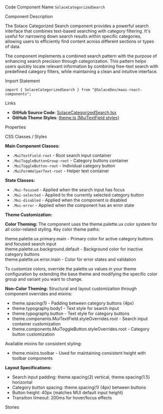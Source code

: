 
<Meta of={SolaceCategorizedSearchStories} />

<Title>Categorized Search</Title>

<Description of={SolaceCategorizedSearchStories} />

<Subtitle>Code Component Name</Subtitle>
`SolaceCategorizedSearch`

<Subtitle>Component Description</Subtitle>

The Solace Categorized Search component provides a powerful search interface that combines text-based searching with category filtering. It's useful for narrowing down search results within specific categories, allowing users to efficiently find content across different sections or types of data.

The component implements a combined search pattern with the purpose of enhancing search precision through categorization. This pattern helps users quickly locate relevant information by combining free-text search with predefined category filters, while maintaining a clean and intuitive interface.

<Subtitle>Import Statement</Subtitle>

```tsx
import { SolaceCategorizedSearch } from "@SolaceDev/maas-react-components";
```

<Subtitle>Links</Subtitle>

- **GitHub Source Code**: [SolaceCategorizedSearch.tsx](https://github.com/SolaceDev/maas-react-components/blob/main/src/components/SolaceCategorizedSearch.tsx)
- **GitHub Theme Styles**: <a href="https://github.com/SolaceDev/maas-react-components/blob/main/src/resources/theme.ts#:~:text=MuiTextField" target="_blank">theme.ts (MuiTextField styles)</a>

<Subtitle>Properties</Subtitle>

<ArgTypes of={SolaceCategorizedSearchStories} />

<Subtitle>CSS Classes / Styles</Subtitle>

**Main Component Classes:**

- `.MuiTextField-root` - Root search input container
- `.MuiToggleButtonGroup-root` - Category buttons container
- `.MuiToggleButton-root` - Individual category button
- `.MuiFormHelperText-root` - Helper text container

**State Classes:**

- `.Mui-focused` - Applied when the search input has focus
- `.Mui-selected` - Applied to the currently selected category button
- `.Mui-disabled` - Applied when the component is disabled
- `.Mui-error` - Applied when the component has an error state

**Theme Customization:**

**Color Theming:**
The component uses the theme.palette.ux color system for all color-related styling. Key color theme paths:

<div style={{ display: "flex", alignItems: "center", margin: "8px 0" }}>
	<div
		style={{
			width: "16px",
			height: "16px",
			backgroundColor: "#1976d2",
			border: "1px solid rgba(0,0,0,0.2)",
			borderRadius: "3px",
			marginRight: "8px"
		}}
	></div>
	<span>theme.palette.ux.primary.main - Primary color for active category buttons and focused search input</span>
</div>
<div style={{ display: "flex", alignItems: "center", margin: "8px 0" }}>
	<div
		style={{
			width: "16px",
			height: "16px",
			backgroundColor: "#f5f5f5",
			border: "1px solid rgba(0,0,0,0.2)",
			borderRadius: "3px",
			marginRight: "8px"
		}}
	></div>
	<span>theme.palette.ux.background.default - Background color for inactive category buttons</span>
</div>
<div style={{ display: "flex", alignItems: "center", margin: "8px 0" }}>
	<div
		style={{
			width: "16px",
			height: "16px",
			backgroundColor: "#d32f2f",
			border: "1px solid rgba(0,0,0,0.2)",
			borderRadius: "3px",
			marginRight: "8px"
		}}
	></div>
	<span>theme.palette.ux.error.main - Color for error states and validation</span>
</div>

To customize colors, override the palette.ux values in your theme configuration by extending the base theme and modifying the specific color group and variant you want to change.

**Non-Color Theming:**
Structural and layout customization through component overrides and mixins:

- theme.spacing(1) - Padding between category buttons (4px)
- theme.typography.body1 - Text style for search input
- theme.typography.button - Text style for category buttons
- theme.components.MuiTextField.styleOverrides.root - Search input container customization
- theme.components.MuiToggleButton.styleOverrides.root - Category button customization

Available mixins for consistent styling:

- theme.mixins.toolbar - Used for maintaining consistent height with toolbar components

**Layout Specifications:**

- Search input padding: theme.spacing(2) vertical, theme.spacing(1.5) horizontal
- Category button spacing: theme.spacing(1) (4px) between buttons
- Button height: 40px (matches MUI default input height)
- Transition timeout: 200ms for hover/focus effects

<Subtitle>Stories</Subtitle>

<CustomStories />
